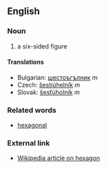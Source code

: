 ==English==

===Noun===

# a six-sided figure

====Translations====

*Bulgarian: [[шестоъгълник]] ''m''
*Czech:  [[šestiúhelník]] ''m''
*Slovak: [[šesťúholník]] ''m''

===Related words===

*[[hexagonal]]

===External link===
*[[en:hexagon|Wikipedia article on hexagon]]